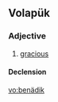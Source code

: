 ==Volapük==

===Adjective===
{{head|vo|adjective}}

# [[gracious]]

====Declension====
{{vo-decl-adj}}

[[vo:benädik]]